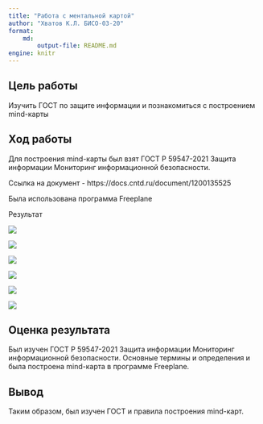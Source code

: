---
title: "Работа с ментальной картой"
author: "Хватов К.Л. БИСО-03-20"
format: 
    md:
        output-file: README.md
engine: knitr
---

## Цель работы

Изучить ГОСТ по защите информации и познакомиться с построением mind-карты

## Ход работы

Для построения mind-карты был взят ГОСТ Р 59547-2021 Защита информации Мониторинг информационной безопасности.

Ссылка на документ - https://docs.cntd.ru/document/1200135525

Была использована программа Freeplane

Результат

![](./1.png)

![](./2.png)

![](./3.png)

![](./4.png)

![](./5.png)

![](./6.png)

## Оценка результата

Был изучен ГОСТ Р 59547-2021 Защита информации Мониторинг информационной безопасности. Основные термины и определения и была построена mind-карта в программе Freeplane.

## Вывод

Таким образом, был изучен ГОСТ и правила построения mind-карт.
